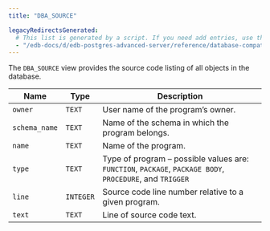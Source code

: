 ```yaml
---
title: "DBA_SOURCE"

legacyRedirectsGenerated:
  # This list is generated by a script. If you need add entries, use the `legacyRedirects` key.
  - "/edb-docs/d/edb-postgres-advanced-server/reference/database-compatibility-for-oracle-developers-reference-guide/10/Database_Compatibility_for_Oracle_Developers_Reference_Guide.1.152.html"
---
```


<div id="dba_source" class="registered_link"></div>

The `DBA_SOURCE` view provides the source code listing of all objects in the database.

| Name          | Type      | Description                                                                                              |
| ------------- | --------- | -------------------------------------------------------------------------------------------------------- |
| `owner`       | `TEXT`    | User name of the program’s owner.                                                                        |
| `schema_name` | `TEXT`    | Name of the schema in which the program belongs.                                                         |
| `name`        | `TEXT`    | Name of the program.                                                                                     |
| `type`        | `TEXT`    | Type of program – possible values are: `FUNCTION`, `PACKAGE`, `PACKAGE BODY`, `PROCEDURE`, and `TRIGGER` |
| `line`        | `INTEGER` | Source code line number relative to a given program.                                                     |
| `text`        | `TEXT`    | Line of source code text.                                                                                |
